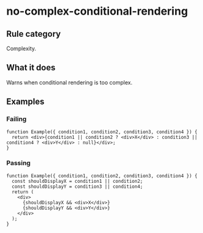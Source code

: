 # no-complex-conditional-rendering

## Rule category

Complexity.

## What it does

Warns when conditional rendering is too complex.

## Examples

### Failing

```tsx
function Example({ condition1, condition2, condition3, condition4 }) {
  return <div>{condition1 || condition2 ? <div>X</div> : condition3 || condition4 ? <div>Y</div> : null}</div>;
}
```

### Passing

```tsx
function Example({ condition1, condition2, condition3, condition4 }) {
  const shouldDisplayX = condition1 || condition2;
  const shouldDisplayY = condition3 || condition4;
  return (
    <div>
      {shouldDisplayX && <div>X</div>}
      {shouldDisplayY && <div>Y</div>}
    </div>
  );
}
```
